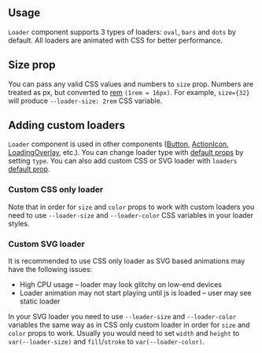 

## Usage

`Loader` component supports 3 types of loaders: `oval`, `bars` and `dots` by default. All
loaders are animated with CSS for better performance.

<Demo data={LoaderDemos.configurator} />

## Size prop

You can pass any valid CSS values and numbers to `size` prop. Numbers are treated as px, but
converted to [rem](/styles/rem) `(1rem = 16px)`. For example, `size={32}` will produce
`--loader-size: 2rem` CSS variable.

<Demo data={LoaderDemos.size} />

## Adding custom loaders

`Loader` component is used in other components ([Button](/core/button), [ActionIcon](/core/action-icon), [LoadingOverlay](/core/loading-overlay), etc.).
You can change loader type with [default props](/theming/default-props) by setting `type`.
You can also add custom CSS or SVG loader with `loaders` [default prop](/theming/default-props).

### Custom CSS only loader

Note that in order for `size` and `color` props to work with custom loaders you need to
use `--loader-size` and `--loader-color` CSS variables in your loader styles.

<Demo data={LoaderDemos.cssLoader} />

### Custom SVG loader

It is recommended to use CSS only loader as SVG based animations may have the following issues:

- High CPU usage – loader may look glitchy on low-end devices
- Loader animation may not start playing until js is loaded – user may see static loader

In your SVG loader you need to use `--loader-size` and `--loader-color` variables the same
way as in CSS only custom loader in order for `size` and `color` props to work. Usually
you would need to set `width` and `height` to `var(--loader-size)` and `fill`/`stroke` to
`var(--loader-color)`.

<Demo data={LoaderDemos.customType} />
